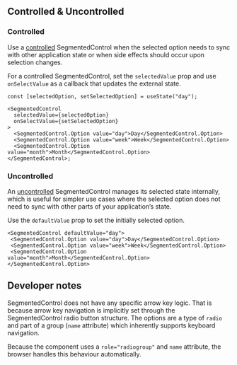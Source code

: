 ## Controlled & Uncontrolled

### Controlled

Use a
[controlled](..../?path=/story/components-selections-segmentedcontrol-web--controlled)
SegmentedControl when the selected option needs to sync with other application
state or when side effects should occur upon selection changes.

For a controlled SegmentedControl, set the `selectedValue` prop and use
`onSelectValue` as a callback that updates the external state.

```tsx
const [selectedOption, setSelectedOption] = useState("day");

<SegmentedControl
  selectedValue={selectedOption}
  onSelectValue={setSelectedOption}
>
  <SegmentedControl.Option value="day">Day</SegmentedControl.Option>
  <SegmentedControl.Option value="week">Week</SegmentedControl.Option>
  <SegmentedControl.Option value="month">Month</SegmentedControl.Option>
</SegmentedControl>;
```

### Uncontrolled

An
[uncontrolled](..../?path=/story/components-selections-segmentedcontrol-web--uncontrolled)
SegmentedControl manages its selected state internally, which is useful for
simpler use cases where the selected option does not need to sync with other
parts of your application’s state.

Use the `defaultValue` prop to set the initially selected option.

```tsx
<SegmentedControl defaultValue="day">
 <SegmentedControl.Option value="day">Day</SegmentedControl.Option>
 <SegmentedControl.Option value="week">Week</SegmentedControl.Option>
 <SegmentedControl.Option value="month">Month</SegmentedControl.Option>
</SegmentedControl.Option>
```

## Developer notes

SegmentedControl does not have any specific arrow key logic. That is because
arrow key navigation is implicitly set through the SegmentedControl radio button
structure. The options are a type of `radio` and part of a group (`name`
attribute) which inherently supports keyboard navigation.

Because the component uses a `role="radiogroup"` and `name` attribute, the
browser handles this behaviour automatically.
